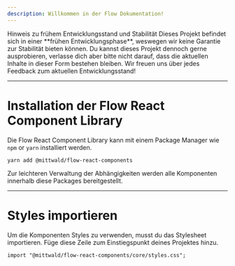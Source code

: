 ```yaml
---
description: Willkommen in der Flow Dokumentation!
---
```


<Alert>
  <Heading>Hinweis zu frühem Entwicklungsstand und Stabilität</Heading>
  <Content>
    Dieses Projekt befindet sich in einer **frühen Entwicklungsphase**, weswegen
    wir keine Garantie zur Stabilität bieten können. Du kannst dieses Projekt
    dennoch gerne ausprobieren, verlasse dich aber bitte nicht darauf, dass die
    aktuellen Inhalte in dieser Form bestehen bleiben. Wir freuen uns über jedes
    Feedback zum aktuellen Entwicklungsstand!
  </Content>
</Alert>

---

# Installation der Flow React Component Library

Die Flow React Component Library kann mit einem Package Manager wie `npm` or
`yarn` installiert werden.

```shell
yarn add @mittwald/flow-react-components
```

Zur leichteren Verwaltung der Abhängigkeiten werden alle Komponenten innerhalb
diese Packages bereitgestellt.

---

# Styles importieren

Um die Komponenten Styles zu verwenden, musst du das Stylesheet importieren.
Füge diese Zeile zum Einstiegspunkt deines Projektes hinzu.

```
import "@mittwald/flow-react-components/core/styles.css";
```
